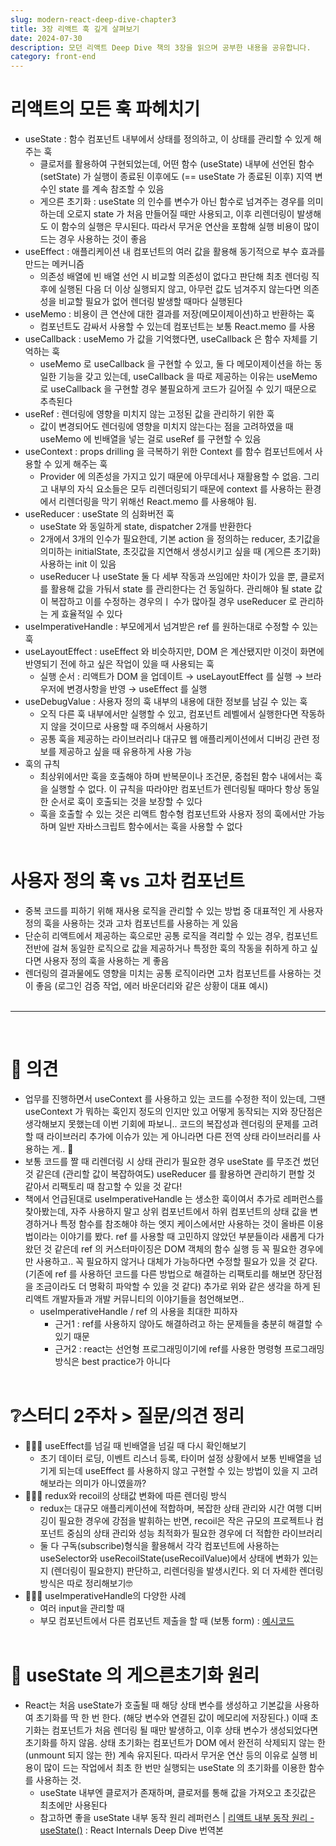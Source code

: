 ```yaml
---
slug: modern-react-deep-dive-chapter3
title: 3장 리액트 훅 깊게 살펴보기
date: 2024-07-30
description: 모던 리액트 Deep Dive 책의 3장을 읽으며 공부한 내용을 공유합니다.
category: front-end
---
```


# 리액트의 모든 훅 파헤치기
- useState : 함수 컴포넌트 내부에서 상태를 정의하고, 이 상태를 관리할 수 있게 해주는 훅
    - 클로저를 활용하여 구현되었는데, 어떤 함수 (useState) 내부에 선언된 함수 (setState) 가 실행이 종료된 이후에도 (== useState 가 종료된 이후) 지역 변수인 state 를 계속 참조할 수 있음
    - 게으른 초기화 : useState 의 인수를 변수가 아닌 함수로 넘겨주는 경우를 의미하는데 오로지 state 가 처음 만들어질 때만 사용되고, 이후 리렌더링이 발생해도 이 함수의 실행은 무시된다. 따라서 무거운 연산을 포함해 실행 비용이 많이 드는 경우 사용하는 것이 좋음
- useEffect : 애플리케이션 내 컴포넌트의 여러 값을 활용해 동기적으로 부수 효과를 만드는 메커니즘
    - 의존성 배열에 빈 배열 선언 시 비교할 의존성이 없다고 판단해 최초 렌더링 직후에 실행된 다음 더 이상 실행되지 않고, 아무런 값도 넘겨주지 않는다면 의존성을 비교할 필요가 없어 렌더링 발생할 때마다 실행된다
- useMemo : 비용이 큰 연산에 대한 결과를 저장(메모이제이션)하고 반환하는 훅
    - 컴포넌트도 감싸서 사용할 수 있는데 컴포넌트는 보통 React.memo 를 사용
- useCallback : useMemo 가 값을 기억했다면, useCallback 은 함수 자체를 기억하는 훅
    - useMemo 로 useCallback 을 구현할 수 있고, 둘 다 메모이제이션을 하는 동일한 기능을 갖고 있는데, useCallback 을 따로 제공하는 이유는 useMemo 로 useCallback 을 구현할 경우 불필요하게 코드가 길어질 수 있기 때문으로 추측된다
- useRef : 렌더링에 영향을 미치지 않는 고정된 값을 관리하기 위한 훅
    - 값이 변경되어도 렌더링에 영향을 미치지 않는다는 점을 고려하였을 때 useMemo 에 빈배열을 넣는 걸로 useRef 를 구현할 수 있음
- useContext : props drilling 을 극복하기 위한 Context 를 함수 컴포넌트에서 사용할 수 있게 해주는 훅
    - Provider 에 의존성을 가지고 있기 때문에 아무데서나 재활용할 수 없음. 그리고 내부의 자식 요소들은 모두 리렌더링되기 때문에 context 를 사용하는 환경에서 리렌더링을 막기 위해선 React.memo 를 사용해야 됨.
- useReducer : useState 의 심화버전 훅
    - useState 와 동일하게 state, dispatcher 2개를 반환한다
    - 2개에서 3개의 인수가 필요한데, 기본 action 을 정의하는 reducer, 초기값을 의미하는 initialState, 초깃값을 지연해서 생성시키고 싶을 때 (게으른 초기화) 사용하는 init 이 있음
    - useReducer 나 useState 둘 다 세부 작동과 쓰임에만 차이가 있을 뿐, 클로저를 활용해 값을 가둬서 state 를 관리한다는 건 동일하다. 관리해야 될 state 값이 복잡하고 이를 수정하는 경우의ㅣ 수가 많아질 경우 useReducer 로 관리하는 게 효율적일 수 있다
- useImperativeHandle : 부모에게서 넘겨받은 ref 를 원하는대로 수정할 수 있는 훅
- useLayoutEffect : useEffect 와 비슷하지만, DOM 은 계산됐지만 이것이 화면에 반영되기 전에 하고 싶은 작업이 있을 때 사용되는 훅
    - 실행 순서 : 리액트가 DOM 을 업데이트 → useLayoutEffect 를 실행 → 브라우저에 변경사항을 반영 → useEffect 를 실행
- useDebugValue : 사용자 정의 훅 내부의 내용에 대한 정보를 남길 수 있는 훅
    - 오직 다른 훅 내부에서만 실행할 수 있고, 컴포넌트 레벨에서 실행한다면 작동하지 않을 것이므로 사용할 때 주의해서 사용하기
    - 공통 훅을 제공하는 라이브러리나 대규모 웹 애플리케이션에서 디버깅 관련 정보를 제공하고 싶을 때 유용하게 사용 가능
- 훅의 규칙
    - 최상위에서만 훅을 호출해야 하며 반복문이나 조건문, 중첩된 함수 내에서는 훅을 실행할 수 없다. 이 규칙을 따라야만 컴포넌트가 렌더링될 때마다 항상 동일한 순서로 훅이 호출되는 것을 보장할 수 있다
    - 훅을 호출할 수 있는 것은 리액트 함수형 컴포넌트와 사용자 정의 훅에서만 가능하며 일반 자바스크립트 함수에서는 훅을 사용할 수 없다
<br /> <br />

# 사용자 정의 훅 vs 고차 컴포넌트
- 중복 코드를 피하기 위해 재사용 로직을 관리할 수 있는 방법 중 대표적인 게 사용자 정의 훅을 사용하는 것과 고차 컴포넌트를 사용하는 게 있음
- 단순히 리액트에서 제공하는 훅으로만 공통 로직을 격리할 수 있는 경우, 컴포넌트 전반에 걸쳐 동일한 로직으로 값을 제공하거나 특정한 훅의 작동을 취하게 하고 싶다면 사용자 정의 훅을 사용하는 게 좋음
- 렌더링의 결과물에도 영향을 미치는 공통 로직이라면 고차 컴포넌트를 사용하는 것이 좋음 (로그인 검증 작업, 에러 바운더리와 같은 상황이 대표 예시)
<br /> <br />

---
<br />

# 💭 의견
- 업무를 진행하면서 useContext 를 사용하고 있는 코드를 수정한 적이 있는데, 그땐 useContext 가 뭐하는 훅인지 정도의 인지만 있고 어떻게 동작되는 지와 장단점은 생각해보지 못했는데 이번 기회에 파보니.. 코드의 복잡성과 렌더링의 문제를 고려할 때 라이브러리 추가에 이슈가 있는 게 아니라면 다른 전역 상태 라이브러리를 사용하는 게.. 💭
- 보통 코드를 짤 때 리렌더링 시 상태 관리가 필요한 경우 useState 를 무조건 썼던 것 같은데 (관리할 값이 복잡하여도) useReducer 를 활용하면 관리하기 편할 것 같아서 리팩토리 때 참고할 수 있을 것 같다!
- 책에서 언급된대로 useImperativeHandle 는 생소한 훅이여서 추가로 레퍼런스를 찾아봤는데, 자주 사용하지 말고 상위 컴포넌트에서 하위 컴포넌트의 상태 값을 변경하거나 특정 함수를 참조해야 하는 엣지 케이스에서만 사용하는 것이 올바른 이용법이라는 이야기를 봤다. ref 를 사용할 때 고민하지 않았던 부분들이라 새롭게 다가왔던 것 같은데 ref 의 커스터마이징은 DOM 객체의 함수 실행 등 꼭 필요한 경우에만 사용하고.. 꼭 필요하지 않거나 대체가 가능하다면 수정할 필요가 있을 것 같다. (기존에 ref 를 사용하던 코드를 다른 방법으로 해결하는 리팩토리를 해보면 장단점을 조금이라도 더 명확히 파악할 수 있을 것 같다) 추가로 위와 같은 생각을 하게 된 리액트 개발자들과 개발 커뮤니티의 이야기들을 첨언해보면..
    - useImperativeHandle / ref 의 사용을 최대한 피하자
        - 근거1 : ref를 사용하지 않아도 해결하려고 하는 문제들을 충분히 해결할 수 있기 때문
        - 근거2 : react는 선언형 프로그래밍이기에 ref를 사용한 명령형 프로그래밍 방식은 best practice가 아니다
<br /> <br />

# ❔스터디 2주차 > 질문/의견 정리
- 🙋🏻‍♀️ useEffect를 넘길 때 빈배열을 넘길 때 다시 확인해보기
  - 초기 데이터 로딩, 이벤트 리스너 등록, 타이머 설정 상황에서 보통 빈배열을 넘기게 되는데 useEffect 를 사용하지 않고 구현할 수 있는 방법이 있을 지 고려해보라는 의미가 아니였을까?
- 🙋🏻‍♀️ redux와 recoil의 상태값 변화에 따른 렌더링 방식
  - redux는 대규모 애플리케이션에 적합하며, 복잡한 상태 관리와 시간 여행 디버깅이 필요한 경우에 강점을 발휘하는 반면, recoil은 작은 규모의 프로젝트나 컴포넌트 중심의 상태 관리와 성능 최적화가 필요한 경우에 더 적합한 라이브러리
  - 둘 다 구독(subscribe)형식을 활용해서 각각 컴포넌트에 사용하는 useSelector와 useRecoilState(useRecoilValue)에서 상태에 변화가 있는지 (렌더링이 필요한지) 판단하고, 리렌더링을 발생시킨다. 외 더 자세한 렌더링 방식은 따로 정리해보기🤓
- 🙋🏻‍♀️ useImperativeHandle의 다양한 사례
    - 여러 input을 관리할 때
    - 부모 컴포넌트에서 다른 컴포넌트 제출을 할 때 (보통 form) : [예시코드](https://medium.com/@yardenhochman/howto-useimperativehandle-hook-in-react-a356f3b3c159)
<br /> <br />

# 📑 useState 의 게으른초기화 원리
- React는 처음 useState가 호출될 때 해당 상태 변수를 생성하고 기본값을 사용하여 초기화를 딱 한 번 한다. (해당 변수와 연결된 값이 메모리에 저장된다.) 이때 초기화는 컴포넌트가 처음 렌더링 될 때만 발생하고, 이후 상태 변수가 생성되었다면 초기화를 하지 않음. 상태 초기화는 컴포넌트가 DOM 에서 완전히 삭제되지 않는 한 (unmount 되지 않는 한) 계속 유지된다. 따라서 무거운 연산 등의 이유로 실행 비용이 많이 드는 작업에서 최초 한 번만 실행되는 useState 의 초기화를 이용한 함수를 사용하는 것.
    - useState 내부엔 클로저가 존재하며, 클로저를 통해 값을 가져오고 초깃값은 최초에만 사용된다
    - 참고하면 좋을 useState 내부 동작 원리 레퍼런스 | [리액트 내부 동작 원리 - useState()](https://medium.com/@sanoopark/%EB%A6%AC%EC%95%A1%ED%8A%B8-%EB%82%B4%EB%B6%80-%EB%8F%99%EC%9E%91-%EC%9B%90%EB%A6%AC-5-usestate-0c7d779997a9) : React Internals Deep Dive 번역본
<br /> <br />